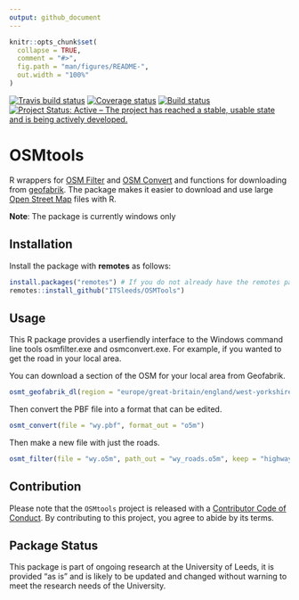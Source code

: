 ```yaml
---
output: github_document
---
```


<!-- README.md is generated from README.Rmd. Please edit that file -->

```r
knitr::opts_chunk$set(
  collapse = TRUE,
  comment = "#>",
  fig.path = "man/figures/README-",
  out.width = "100%"
)
```

[![Travis build status](https://travis-ci.org/ITSLeeds/OSMtools.svg?branch=master)](https://travis-ci.org/ITSLeeds/OSMtools) [![Coverage status](https://codecov.io/gh/ITSLeeds/OSMtools/branch/master/graph/badge.svg)](https://codecov.io/github/ITSLeeds/OSMtools?branch=master) [![Build status](https://ci.appveyor.com/api/projects/status/gqp3smc04as3qg85?svg=true)](https://ci.appveyor.com/project/layik/OSMtools-05ana) [![Project Status: Active – The project has reached a stable, usable state and is being actively developed.](https://www.repostatus.org/badges/latest/active.svg)](https://www.repostatus.org/#active)


# OSMtools

R wrappers for [OSM Filter](https://wiki.openstreetmap.org/wiki/Osmfilter) and [OSM Convert](https://wiki.openstreetmap.org/wiki/Osmconvert) and functions for downloading from [geofabrik](https://www.geofabrik.de/data/download.html). The package makes it easier to download and use large [Open Street Map](https://www.openstreetmap.org)  files with R.

**Note**: The package is currently windows only

## Installation

Install the package with **remotes** as follows:

```r
install.packages("remotes") # If you do not already have the remotes package
remotes::install_github("ITSleeds/OSMTools")
```

## Usage

This R package provides a userfiendly interface to the Windows command line tools osmfilter.exe and osmconvert.exe. For example, if you wanted to get the road in your local area.

You can download a section of the OSM for your local area from Geofabrik.

```r
osmt_geofabrik_dl(region = "europe/great-britain/england/west-yorkshire", destfile = "wy.pbf")
```

Then convert the PBF file into a format that can be edited.

```r
osmt_convert(file = "wy.pbf", format_out = "o5m")
```

Then make a new file with just the roads.

```r
osmt_filter(file = "wy.o5m", path_out = "wy_roads.o5m", keep = "highway=")
```


## Contribution

Please note that the `OSMtools` project is released with a [Contributor Code of Conduct](CODE_OF_CONDUCT.md). By contributing to this project, you agree to abide by its terms.


## Package Status

This package is part of ongoing research at the University of Leeds, it is provided "as is" and is likely to be updated and changed without warning to meet the research needs of the University.

